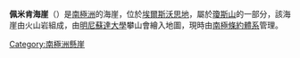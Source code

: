 {{coord|73|31|S|94|22|W|display=title}}

'''佩米肯海崖'''（{{lang-en|Pemmican Bluff}}）是[[南極洲|南極洲]]的海崖，位於[[埃爾斯沃思地|埃爾斯沃思地]]，屬於[[瓊斯山|瓊斯山]]的一部分，該海崖由火山岩組成，由[[明尼蘇達大學|明尼蘇達大學]]攀山會繪入地圖，現時由[[南極條約體系|南極條約體系]]管理。

{{DEFAULTSORT:Pemmican Bluff}}
[[Category:南極洲懸崖|Category:南極洲懸崖]]


{{EllsworthLand-geo-stub}}